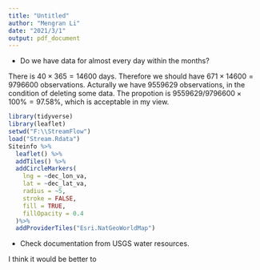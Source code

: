 ```yaml
---
title: "Untitled"
author: "Mengran Li"
date: "2021/3/1"
output: pdf_document
---
```


-  Do we have data for almost every day within the months?

There is $40\times365=14600$ days. Therefore we should have $671\times14600=9796600$ observations. Acturally we have $9559629$ observations, in the condition of deleting some data. The propotion is $9559629/9796600\times100\%=97.58\%$, which is acceptable in my view.



```r
library(tidyverse)
library(leaflet)
setwd("F:\\StreamFlow")
load("Stream.Rdata")
Siteinfo %>%
  leaflet() %>%
  addTiles() %>%
  addCircleMarkers(
    lng = ~dec_lon_va,
    lat = ~dec_lat_va,
    radius = ~5,
    stroke = FALSE,
    fill = TRUE,
    fillOpacity = 0.4
  )%>%
  addProviderTiles("Esri.NatGeoWorldMap")
```

-  Check documentation from USGS water resources.

I think it would be better to 